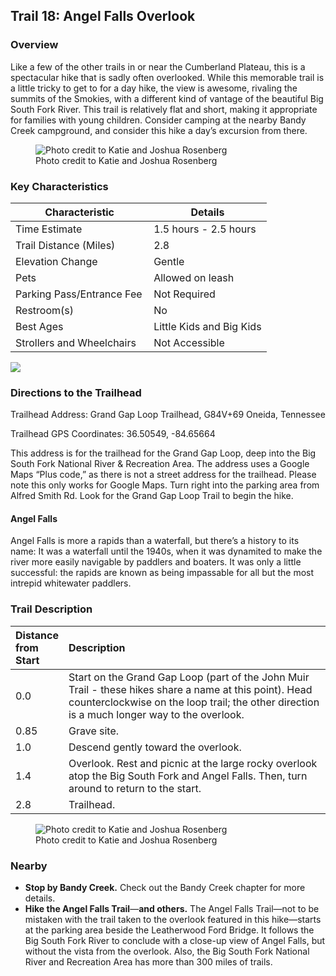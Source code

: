 ## Trail 18: Angel Falls Overlook

### Overview

Like a few of the other trails in or near the Cumberland Plateau, this is a spectacular hike that is sadly often overlooked. While this memorable trail is a little tricky to get to for a day hike, the view is awesome, rivaling the summits of the Smokies, with a different kind of vantage of the beautiful Big South Fork River. This trail is relatively flat and short, making it appropriate for families with young children. Consider camping at the nearby Bandy Creek campground, and consider this hike a day's excursion from there.

![Photo credit to Katie and Joshua Rosenberg](img/trail-18-figure-01.jpg)

### Key Characteristics

| **Characteristic**        | **Details**           |
|---------------------------|-----------------------|
| Time Estimate             | 1.5 hours - 2.5 hours |
| Trail Distance (Miles)    | 2.8                   |
| Elevation Change          | Gentle                |
| Pets                      | Allowed on leash      |
| Parking Pass/Entrance Fee | Not Required          |
| Restroom(s)               | No                    |
| Best Ages                 | Little Kids and Big Kids                      |
| Strollers and Wheelchairs | Not Accessible                      |

![](maps/trail-18-map.jpeg)

### Directions to the Trailhead

Trailhead Address: Grand Gap Loop Trailhead, G84V+69 Oneida, Tennessee

Trailhead GPS Coordinates: 36.50549, -84.65664

This address is for the trailhead for the Grand Gap Loop, deep into the Big South Fork National River & Recreation Area. The address uses a Google Maps "Plus code," as there is not a street address for the trailhead. Please note this only works for Google Maps. Turn right into the parking area from Alfred Smith Rd. Look for the Grand Gap Loop Trail to begin the hike.

::: {.callout-note appearance="simple" icon="true"}
#### Angel Falls

Angel Falls is more a rapids than a waterfall, but there’s a history to its name: It was a waterfall until the 1940s, when it was dynamited to make the river more easily navigable by paddlers and boaters. It was only a little successful: the rapids are known as being impassable for all but the most intrepid whitewater paddlers.
:::

### Trail Description

| Distance from Start | Description                                                                                                                                                                                            |
|:--------------------|:-------------------------------------------------------------------------------------------------------------------------------------------------------------------------------------------------------|
| 0.0                 | Start on the Grand Gap Loop (part of the John Muir Trail - these hikes share a name at this point). Head counterclockwise on the loop trail; the other direction is a much longer way to the overlook. |
| 0.85                | Grave site.                                                                                                                                                                                            |
| 1.0                 | Descend gently toward the overlook.                                                                                                                                                                    |
| 1.4                 | Overlook. Rest and picnic at the large rocky overlook atop the Big South Fork and Angel Falls. Then, turn around to return to the start.                                                               |
| 2.8                 | Trailhead.                                                                                                                                                                                             |

![Photo credit to Katie and Joshua Rosenberg](img/angel-rocks.jpg)

### Nearby

-   **Stop by Bandy Creek.** Check out the Bandy Creek chapter for more details.
-   **Hike the Angel Falls Trail**—**and others.** The Angel Falls Trail—not to be mistaken with the trail taken to the overlook featured in this hike—starts at the parking area beside the Leatherwood Ford Bridge. It follows the Big South Fork River to conclude with a close-up view of Angel Falls, but without the vista from the overlook. Also, the Big South Fork National River and Recreation Area has more than 300 miles of trails.
